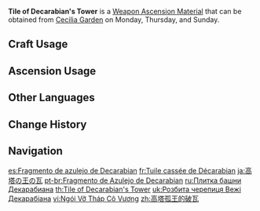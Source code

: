 {{Item Infobox
|id          = 114001
|image       = Item Tile of Decarabian's Tower.png
|type        = Weapon Ascension Materials
|invCategory = Character Development Items
|group       = Decarabian Tiles
|quality     = 2
|description = The place now known as [[Stormterror's Lair]] was once the capital city of [[Decarabian]], the God of Storms. Since this dream of prosperity was created entirely by his divine might, the broken pieces left behind by the shattering of that dream still possess great power.
|day1        = Monday
|day2        = Thursday
|day3        = Sunday
|source1     = Cecilia Garden
|source2     = Purchase from the [[Souvenir Shop]] in [[Mondstadt]]
|source3     = [[Parametric Transformer]]
}}
'''Tile of Decarabian's Tower''' is a [[Weapon Ascension Material]] that can be obtained from [[Cecilia Garden]] on Monday, Thursday, and Sunday.

==Craft Usage==
{{Craft Usage}}

==Ascension Usage==
{{Ascension Usage}}

==Other Languages==
{{Other Languages
|en      = Tile of Decarabian's Tower
|zhs     = 高塔孤王的破瓦
|zhs_rm  = Gāo Tǎ Gū Wáng de Pò Wǎ
|zht     = 高塔孤王的破瓦
|zht_rm  = Gāo Tǎ Gū Wáng de Pò Wǎ
|zh_tl   = Broken Tile of the Lone King of the High Tower
|ja      = 高塔の王の瓦
|ja_rm   = Koutou no Ou no Kawara
|ja_tl   = Tile of the King of the High Tower
|ko      = {{tt|고탑|高塔}} {{tt|왕|王}}의 {{tt|잔해|殘骸}}
|ko_rm   = Gotap Wang-ui Janhae
|ko_tl   = Remains of the King of the High Tower
|es      = Fragmento de azulejo de Decarabian
|es_tl   = Tile Fragment of Decarabian
|fr      = Tuile cassée de Décabarian
|fr_tl   = Broken Tile of Decarabian
|ru      = Плитка башни Декарабиана
|ru_tl   = Tile of Decarabian's Tower
|th      = Tile of Decarabian's Tower
|vi      = {{tt|Ngói Vỡ Tháp Cô Vương|瓦破塔孤王}}
|vi_tl   = Broken Tile of the Lone King of the Tower
|de      = Decarabians zerbrochener Ziegel
|de_tl   = Decarabian's Broken Tile
|id      = Tile of Decarabian's Tower
|pt      = Fragmento de Azulejo de Decarabian
|pt_tl   = Tile Fragment of Decarabian
|tr      = Decarabian'ın Kırık Çinisi
|tr_tl   = Decarabian's Broken Tile
|it      = Tegola della Torre di Decarabian
|it_tl   = Tile of Decarabian's Tower
}}

==Change History==
{{Change History|1.0}}

==Navigation==
{{Development Item Navbox|Weapon Materials}}

[[es:Fragmento de azulejo de Decarabian]]
[[fr:Tuile cassée de Décarabian]]
[[ja:高塔の王の瓦]]
[[pt-br:Fragmento de Azulejo de Decarabian]]
[[ru:Плитка башни Декарабиана]]
[[th:Tile of Decarabian's Tower]]
[[uk:Розбита черепиця Вежі Декарабіана]]
[[vi:Ngói Vỡ Tháp Cô Vương]]
[[zh:高塔孤王的破瓦]]